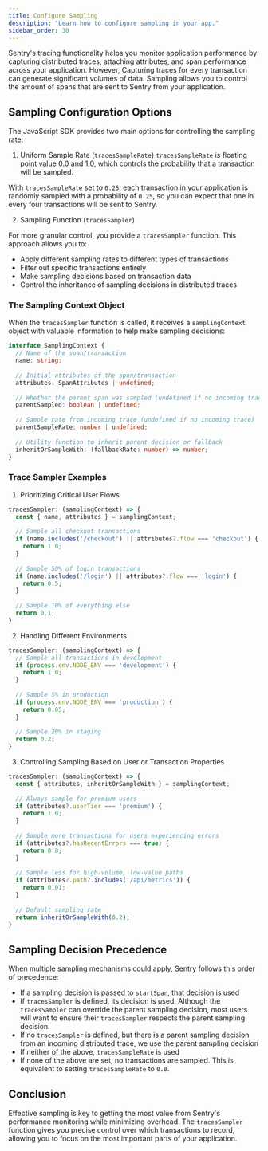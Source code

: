 ```yaml
---
title: Configure Sampling
description: "Learn how to configure sampling in your app."
sidebar_order: 30
---
```


Sentry's tracing functionality helps you monitor application performance by capturing distributed traces, attaching attributes, and span performance across your application. However, Capturing traces for every transaction can generate significant volumes of data. Sampling allows you to control the amount of spans that are sent to Sentry from your application.

## Sampling Configuration Options

The JavaScript SDK provides two main options for controlling the sampling rate:

1. Uniform Sample Rate (`tracesSampleRate`)
`tracesSampleRate` is floating point value 0.0 and 1.0, which controls the probability that a transaction will be sampled.

<PlatformContent includePath="/tracing/sample-rate" />

With `tracesSampleRate` set to `0.25`, each transaction in your application is randomly sampled with a probability of `0.25`, so you can expect that one in every four transactions will be sent to Sentry.

2. Sampling Function (`tracesSampler`)

For more granular control, you provide a `tracesSampler` function. This approach allows you to:

- Apply different sampling rates to different types of transactions
- Filter out specific transactions entirely
- Make sampling decisions based on transaction data
- Control the inheritance of sampling decisions in distributed traces

<PlatformContent includePath="/tracing/trace-sampler" />

### The Sampling Context Object

When the `tracesSampler` function is called, it receives a `samplingContext` object with valuable information to help make sampling decisions:

```typescript
interface SamplingContext {
  // Name of the span/transaction
  name: string;
  
  // Initial attributes of the span/transaction
  attributes: SpanAttributes | undefined;
  
  // Whether the parent span was sampled (undefined if no incoming trace)
  parentSampled: boolean | undefined;
  
  // Sample rate from incoming trace (undefined if no incoming trace)
  parentSampleRate: number | undefined;
  
  // Utility function to inherit parent decision or fallback
  inheritOrSampleWith: (fallbackRate: number) => number;
}
```

### Trace Sampler Examples

1. Prioritizing Critical User Flows

```javascript
tracesSampler: (samplingContext) => {
  const { name, attributes } = samplingContext;
  
  // Sample all checkout transactions
  if (name.includes('/checkout') || attributes?.flow === 'checkout') {
    return 1.0;
  }
  
  // Sample 50% of login transactions
  if (name.includes('/login') || attributes?.flow === 'login') {
    return 0.5;
  }
  
  // Sample 10% of everything else
  return 0.1;
}
```

2. Handling Different Environments

```javascript
tracesSampler: (samplingContext) => {
  // Sample all transactions in development
  if (process.env.NODE_ENV === 'development') {
    return 1.0;
  }
  
  // Sample 5% in production
  if (process.env.NODE_ENV === 'production') {
    return 0.05;
  }
  
  // Sample 20% in staging
  return 0.2;
}
```

3. Controlling Sampling Based on User or Transaction Properties

```javascript
tracesSampler: (samplingContext) => {
  const { attributes, inheritOrSampleWith } = samplingContext;
  
  // Always sample for premium users
  if (attributes?.userTier === 'premium') {
    return 1.0;
  }
  
  // Sample more transactions for users experiencing errors
  if (attributes?.hasRecentErrors === true) {
    return 0.8;
  }
  
  // Sample less for high-volume, low-value paths
  if (attributes?.path?.includes('/api/metrics')) {
    return 0.01;
  }
  
  // Default sampling rate
  return inheritOrSampleWith(0.2);
}
```

## Sampling Decision Precedence

When multiple sampling mechanisms could apply, Sentry follows this order of precedence:

- If a sampling decision is passed to `startSpan`, that decision is used
- If `tracesSampler` is defined, its decision is used. Although the `tracesSampler` can override the parent sampling decision, most users will want to ensure their `tracesSampler` respects the parent sampling decision. 
- If no `tracesSampler` is defined, but there is a parent sampling decision from an incoming distributed trace, we use the parent sampling decision
- If neither of the above, `tracesSampleRate` is used
- If none of the above are set, no transactions are sampled. This is equivalent to setting `tracesSampleRate` to `0.0`.

## Conclusion

Effective sampling is key to getting the most value from Sentry's performance monitoring while minimizing overhead. The `tracesSampler` function gives you precise control over which transactions to record, allowing you to focus on the most important parts of your application.
